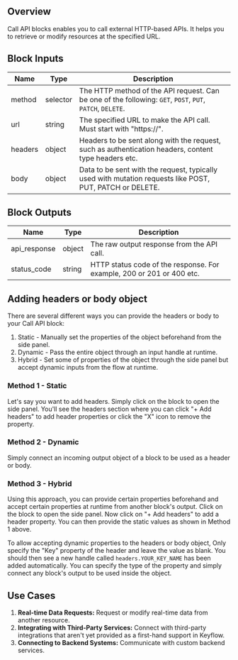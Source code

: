## Overview

Call API blocks enables you to call external HTTP-based APIs. It helps you to retrieve or modify resources at the specified URL.

## Block Inputs

| Name    | Type     | Description                                                                                               |
| ------- | -------- | --------------------------------------------------------------------------------------------------------- |
| method  | selector | The HTTP method of the API request. Can be one of the following: `GET`, `POST`, `PUT`, `PATCH`, `DELETE`. |
| url     | string   | The specified URL to make the API call. Must start with "https://".                                       |
| headers | object   | Headers to be sent along with the request, such as authentication headers, content type headers etc.      |
| body    | object   | Data to be sent with the request, typically used with mutation requests like POST, PUT, PATCH or DELETE.  |

## Block Outputs

| Name         | Type   | Description                                                           |
| ------------ | ------ | --------------------------------------------------------------------- |
| api_response | object | The raw output response from the API call.                            |
| status_code  | string | HTTP status code of the response. For example, 200 or 201 or 400 etc. |

## Adding headers or body object

There are several different ways you can provide the headers or body to your Call API block:

1. Static - Manually set the properties of the object beforehand from the side panel.
2. Dynamic - Pass the entire object through an input handle at runtime.
3. Hybrid - Set some of properties of the object through the side panel but accept dynamic inputs from the flow at runtime.

### Method 1 - Static

Let's say you want to add headers. Simply click on the block to open the side panel. You'll see the headers section where you can click "+ Add headers" to add header properties or click the "X" icon to remove the property.

### Method 2 - Dynamic

Simply connect an incoming output object of a block to be used as a header or body.

### Method 3 - Hybrid

Using this approach, you can provide certain properties beforehand and accept certain properties at runtime from another block's output. Click on the block to open the side panel. Now click on "+ Add headers" to add a header property. You can then provide the static values as shown in Method 1 above.

To allow accepting dynamic properties to the headers or body object, Only specify the "Key" property of the header and leave the value as blank. You should then see a new handle called `headers.YOUR_KEY_NAME` has been added automatically. You can specify the type of the property and simply connect any block's output to be used inside the object.

## Use Cases

1. **Real-time Data Requests:** Request or modify real-time data from another resource.
2. **Integrating with Third-Party Services:** Connect with third-party integrations that aren't yet provided as a first-hand support in Keyflow.
3. **Connecting to Backend Systems:** Communicate with custom backend services.
